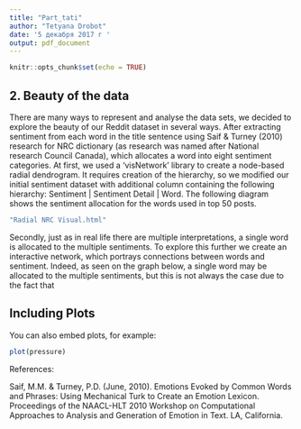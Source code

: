 ```yaml
---
title: "Part_tati"
author: "Tetyana Drobot"
date: '5 декабря 2017 г '
output: pdf_document
---
```


```r
knitr::opts_chunk$set(echo = TRUE)
```

## 2. Beauty of the data

There are many ways to represent and analyse the data sets, we decided to explore the beauty of our Reddit dataset in several ways. After extracting sentiment from each word in the title sentence using Saif & Turney (2010) research for NRC dictionary (as research was named after National research Council Canada), which allocates a word into eight sentiment categories. At first, we used a 'visNetwork' library to  create a node-based radial dendrogram. It requires creation of the hierarchy, so we modified our initial sentiment dataset with additional column containing the following hierarchy: Sentiment | Sentiment Detail | Word. The following diagram shows the sentiment allocation for the words used in top 50 posts. 


```r
"Radial NRC Visual.html"
```

Secondly, just as in real life there are multiple interpretations, a single word is allocated to the multiple sentiments. To explore this further we create an interactive network, which portrays connections between words and sentiment. Indeed, as seen on the graph below, a single word may be allocated to the multiple sentiments, but this is not always the case due to the fact that   

## Including Plots

You can also embed plots, for example:

```r
plot(pressure)
```

References: 

Saif, M.M. & Turney, P.D. (June, 2010). Emotions Evoked by Common Words and Phrases: Using Mechanical Turk to Create an Emotion Lexicon. Proceedings of the NAACL-HLT 2010 Workshop on Computational Approaches to Analysis and Generation of Emotion in Text. LA, California.  

